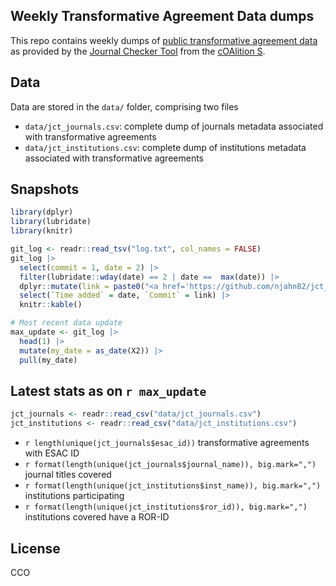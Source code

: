 ## Weekly Transformative Agreement Data dumps

This repo contains weekly dumps of [public transformative agreement data](https://journalcheckertool.org/transformative-agreements/) as provided by the [Journal Checker Tool](https://journalcheckertool.org/) from the [cOAlition S](https://www.coalition-s.org/). 


## Data

Data are stored in the `data/` folder, comprising two files

- `data/jct_journals.csv`: complete dump of journals metadata associated with transformative agreements
- `data/jct_institutions.csv`: complete dump of institutions metadata associated with transformative agreements

## Snapshots

```r
library(dplyr)
library(lubridate)
library(knitr)

git_log <- readr::read_tsv("log.txt", col_names = FALSE)
git_log |>
  select(commit = 1, date = 2) |>
  filter(lubridate::wday(date) == 2 | date ==  max(date)) |>
  dplyr::mutate(link = paste0("<a href='https://github.com/njahn82/jct_data/tree/", commit, "/data'>",commit, "</a>")) |>
  select(`Time added` = date, `Commit` = link) |>
  knitr::kable()
```

```r
# Most recent data update
max_update <- git_log |>
  head(1) |>
  mutate(my_date = as_date(X2)) |>
  pull(my_date)
```

## Latest stats as on `r max_update`

```r
jct_journals <- readr::read_csv("data/jct_journals.csv")
jct_institutions <- readr::read_csv("data/jct_institutions.csv")
```

- `r length(unique(jct_journals$esac_id))` transformative agreements with ESAC ID
- `r format(length(unique(jct_journals$journal_name)), big.mark=",")` journal titles covered
- `r format(length(unique(jct_institutions$inst_name)), big.mark=",")` institutions participating
- `r format(length(unique(jct_institutions$ror_id)), big.mark=",")` institutions covered have a ROR-ID

## License

CCO